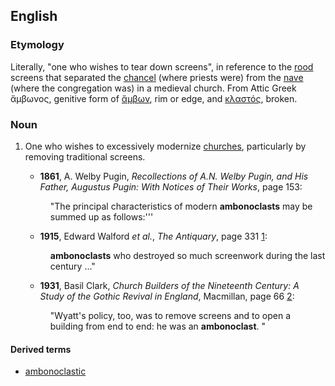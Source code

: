 ==English==
{{rfv}}
{{wikipedia}}

===Etymology===
Literally, "one who wishes to tear down screens", in reference to the [[rood]] screens that separated the [[chancel]] (where priests were) from the [[nave]] (where the congregation was) in a medieval church.   From Attic Greek ἄμβωνος, genitive form of [[ἄμβων ]], rim or edge, and [[κλαστός]], broken.

===Noun===
{{en-noun}}

# {{pejorative}} One who wishes to excessively modernize [[church]]es, particularly by removing traditional screens.
#*'''1861''', A. Welby Pugin, ''Recollections of A.N. Welby Pugin, and His Father, Augustus Pugin: With Notices of Their Works '', page 153:
#:"The principal characteristics of modern '''ambonoclasts''' may be summed up as follows:'''
#*'''1915''', Edward Walford ''et al.'', ''The Antiquary'', page 331 [http://books.google.com/books?id=eBhUtOKkaUsC&dq=ambonoclasts&ei=vPbYRpatD5zmpwKop-GSCw&ie=ISO-8859-1&q=ambonoclasts&pgis=1]:
#:'''ambonoclasts''' who destroyed so much screenwork during the last century ..."
#*'''1931''', Basil Clark, ''Church Builders of the Nineteenth Century: A Study of the Gothic Revival in England'', Macmillan, page 66 [http://books.google.com/books?id=AdIgAAAAMAAJ&q=ambonoclast&dq=ambonoclast&ei=Of7YRp3jCY3goAKj6e2SCw&pgis=1]:
#:"Wyatt's policy, too, was to remove screens and to open a building from end to end: he was an '''ambonoclast'''. "

====Derived terms====
*[[ambonoclastic]]